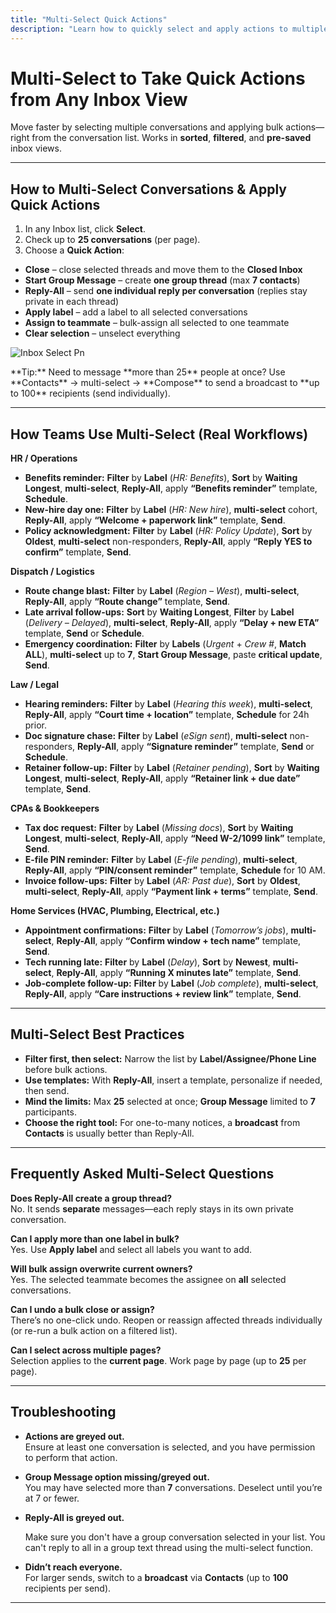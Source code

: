 ```yaml
---
title: "Multi-Select Quick Actions"
description: "Learn how to quickly select and apply actions to multiple conversations at once."
---
```


# Multi-Select to Take Quick Actions from Any Inbox View

Move faster by selecting multiple conversations and applying bulk actions—right from the conversation list. Works in **sorted**, **filtered**, and **pre-saved** inbox views.

---

## How to Multi-Select Conversations & Apply Quick Actions

1. In any Inbox list, click **Select**.
2. Check up to **25 conversations** (per page).
3. Choose a **Quick Action**:

- **Close** – close selected threads and move them to the **Closed Inbox**
- **Start Group Message** – create **one group thread** (max **7 contacts**)
- **Reply-All** – send **one individual reply per conversation** (replies stay private in each thread)
- **Apply label** – add a label to all selected conversations
- **Assign to teammate** – bulk-assign all selected to one teammate
- **Clear selection** – unselect everything

![Inbox Select Pn](/docs-main/images/inbox-select.png)

<Tip>
  **Tip:** Need to message **more than 25** people at once? Use **Contacts** → multi-select → **Compose** to send a broadcast to **up to 100** recipients (send individually).
</Tip>

---

## How Teams Use Multi-Select (Real Workflows)

**HR / Operations**

- **Benefits reminder:** **Filter** by **Label** (_HR: Benefits_), **Sort** by **Waiting Longest**, **multi-select**, **Reply-All**, apply **“Benefits reminder”** template, **Schedule**.
- **New-hire day one:** **Filter** by **Label** (_HR: New hire_), **multi-select** cohort, **Reply-All**, apply **“Welcome + paperwork link”** template, **Send**.
- **Policy acknowledgment:** **Filter** by **Label** (_HR: Policy Update_), **Sort** by **Oldest**, **multi-select** non-responders, **Reply-All**, apply **“Reply YES to confirm”** template, **Send**.

**Dispatch / Logistics**

- **Route change blast:** **Filter** by **Label** (_Region – West_), **multi-select**, **Reply-All**, apply **“Route change”** template, **Send**.
- **Late arrival follow-ups:** **Sort** by **Waiting Longest**, **Filter** by **Label** (_Delivery – Delayed_), **multi-select**, **Reply-All**, apply **“Delay + new ETA”** template, **Send** or **Schedule**.
- **Emergency coordination:** **Filter** by **Labels** (_Urgent_ + _Crew #_, **Match ALL**), **multi-select** up to **7**, **Start Group Message**, paste **critical update**, **Send**.

**Law / Legal**

- **Hearing reminders:** **Filter** by **Label** (_Hearing this week_), **multi-select**, **Reply-All**, apply **“Court time + location”** template, **Schedule** for 24h prior.
- **Doc signature chase:** **Filter** by **Label** (_eSign sent_), **multi-select** non-responders, **Reply-All**, apply **“Signature reminder”** template, **Send** or **Schedule**.
- **Retainer follow-up:** **Filter** by **Label** (_Retainer pending_), **Sort** by **Waiting Longest**, **multi-select**, **Reply-All**, apply **“Retainer link + due date”** template, **Send**.

**CPAs & Bookkeepers**

- **Tax doc request:** **Filter** by **Label** (_Missing docs_), **Sort** by **Waiting Longest**, **multi-select**, **Reply-All**, apply **“Need W-2/1099 link”** template, **Send**.
- **E-file PIN reminder:** **Filter** by **Label** (_E-file pending_), **multi-select**, **Reply-All**, apply **“PIN/consent reminder”** template, **Schedule** for 10 AM.
- **Invoice follow-ups:** **Filter** by **Label** (_AR: Past due_), **Sort** by **Oldest**, **multi-select**, **Reply-All**, apply **“Payment link + terms”** template, **Send**.

**Home Services (HVAC, Plumbing, Electrical, etc.)**

- **Appointment confirmations:** **Filter** by **Label** (_Tomorrow’s jobs_), **multi-select**, **Reply-All**, apply **“Confirm window + tech name”** template, **Send**.
- **Tech running late:** **Filter** by **Label** (_Delay_), **Sort** by **Newest**, **multi-select**, **Reply-All**, apply **“Running X minutes late”** template, **Send**.
- **Job-complete follow-up:** **Filter** by **Label** (_Job complete_), **multi-select**, **Reply-All**, apply **“Care instructions + review link”** template, **Send**.

---

## Multi-Select Best Practices

- **Filter first, then select:** Narrow the list by **Label/Assignee/Phone Line** before bulk actions.
- **Use templates:** With **Reply-All**, insert a template, personalize if needed, then send.
- **Mind the limits:** Max **25** selected at once; **Group Message** limited to **7** participants.
- **Choose the right tool:** For one-to-many notices, a **broadcast** from **Contacts** is usually better than Reply-All.

---

## Frequently Asked Multi-Select Questions

**Does Reply-All create a group thread?**\
No. It sends **separate** messages—each reply stays in its own private conversation.

**Can I apply more than one label in bulk?**\
Yes. Use **Apply label** and select all labels you want to add.

**Will bulk assign overwrite current owners?**\
Yes. The selected teammate becomes the assignee on **all** selected conversations.

**Can I undo a bulk close or assign?**\
There’s no one-click undo. Reopen or reassign affected threads individually (or re-run a bulk action on a filtered list).

**Can I select across multiple pages?**\
Selection applies to the **current page**. Work page by page (up to **25** per page).

---

## Troubleshooting

- **Actions are greyed out.**\
  Ensure at least one conversation is selected, and you have permission to perform that action.
- **Group Message option missing/greyed out.**\
  You may have selected more than **7** conversations. Deselect until you’re at 7 or fewer.
- **Reply-All is greyed out.**

  Make sure you don't have a group conversation selected in your list. You can't reply to all in a group text thread using the multi-select function.
- **Didn’t reach everyone.**\
  For larger sends, switch to a **broadcast** via **Contacts** (up to **100** recipients per send).

---